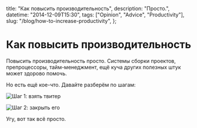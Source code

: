  title: "Как повысить производительность",
  description: "Просто.",
  datetime: "2014-12-09T15:30",
  tags: ["Opinion", "Advice", "Productivity"],
  slug: "/blog/how-to-increase-productivity",
};

# Как повысить производительность

Повысить производительность просто. Системы сборки проектов, препроцессоры, тайм-менеджмент, ещё куча других полезных штук может здорово помочь.

Но есть ещё кое-что. Давайте разберём по шагам:

![Шаг 1: взять твитер](/img/notes/step1.png)

![Шаг 2: закрыть его](/img/notes/step2.png)

Угу, вот так всё просто.
